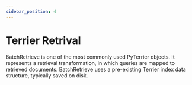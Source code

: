 ```yaml
---
sidebar_position: 4
---
```



# Terrier Retrival

<InteractiveFeature 
    apiUrl="http://localhost:8080/retreive"
     />

BatchRetrieve is one of the most commonly used PyTerrier objects. It represents a retrieval transformation, in which queries are mapped to retrieved documents. BatchRetrieve uses a pre-existing Terrier index data structure, typically saved on disk.